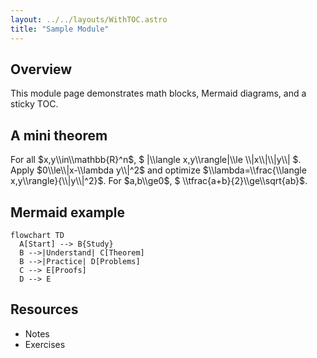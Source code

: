 ```yaml
---
layout: ../../layouts/WithTOC.astro
title: "Sample Module"
---
```



## Overview

This module page demonstrates math blocks, Mermaid diagrams, and a sticky TOC.

## A mini theorem

<Theorem id="cauchy-schwarz" title="Cauchy–Schwarz">
For all $x,y\\in\\mathbb{R}^n$, $ |\\langle x,y\\rangle|\\le \\|x\\|\\|y\\| $.
</Theorem>

<Proof for="cauchy-schwarz">
Apply $0\\le\\|x-\\lambda y\\|^2$ and optimize $\\lambda=\\frac{\\langle x,y\\rangle}{\\|y\\|^2}$.
</Proof>

<Lemma title="AM–GM (n=2)">
For $a,b\\ge0$, $ \\tfrac{a+b}{2}\\ge\\sqrt{ab}$.
</Lemma>

## Mermaid example

```mermaid
flowchart TD
  A[Start] --> B{Study}
  B -->|Understand| C[Theorem]
  B -->|Practice| D[Problems]
  C --> E[Proofs]
  D --> E
```

## Resources

- Notes
- Exercises


